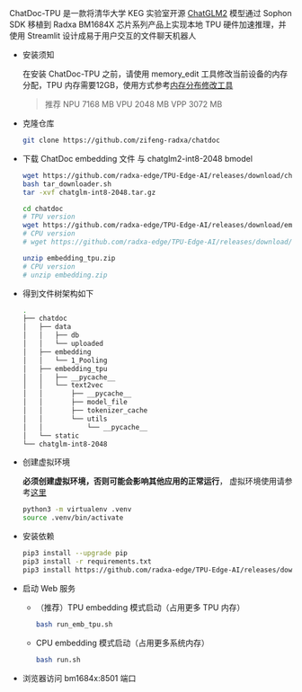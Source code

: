 ChatDoc-TPU 是一款将清华大学 KEG 实验室开源 [ChatGLM2](https://github.com/THUDM/ChatGLM2-6B) 模型通过 Sophon SDK 移植到 Radxa BM1684X 芯片系列产品上实现本地 TPU 硬件加速推理，并使用 Streamlit 设计成易于用户交互的文件聊天机器人

- 安装须知

  在安装 ChatDoc-TPU 之前，请使用 memory_edit 工具修改当前设备的内存分配，TPU 内存需要12GB，使用方式参考[内存分布修改工具](../app-development/memory_allocate)

  > 推荐 NPU 7168 MB VPU 2048 MB VPP 3072 MB

- 克隆仓库

  ```bash
  git clone https://github.com/zifeng-radxa/chatdoc
  ```

- 下载 ChatDoc embedding 文件 与 chatglm2-int8-2048 bmodel

  ```bash
  wget https://github.com/radxa-edge/TPU-Edge-AI/releases/download/chatglm-int8-2048/tar_downloader.sh
  bash tar_downloader.sh
  tar -xvf chatglm-int8-2048.tar.gz
  ```

  ```bash
  cd chatdoc
  # TPU version
  wget https://github.com/radxa-edge/TPU-Edge-AI/releases/download/embedding/embedding_tpu.zip
  # CPU version
  # wget https://github.com/radxa-edge/TPU-Edge-AI/releases/download/embedding/embedding.zip

  unzip embedding_tpu.zip
  # CPU version
  # unzip embedding.zip
  ```

- 得到文件树架构如下

  ```bash
  .
  ├── chatdoc
  │   ├── data
  │   │   ├── db
  │   │   └── uploaded
  │   ├── embedding
  │   │   └── 1_Pooling
  │   ├── embedding_tpu
  │   │   ├── __pycache__
  │   │   └── text2vec
  │   │       ├── __pycache__
  │   │       ├── model_file
  │   │       ├── tokenizer_cache
  │   │       └── utils
  │   │           └── __pycache__
  │   └── static
  └── chatglm-int8-2048
  ```

- 创建虚拟环境

  **必须创建虚拟环境，否则可能会影响其他应用的正常运行**， 虚拟环境使用请参考[这里](../app-development/virtualenv_usage)

  ```bash
  python3 -m virtualenv .venv
  source .venv/bin/activate
  ```

- 安装依赖

  ```bash
  pip3 install --upgrade pip
  pip3 install -r requirements.txt
  pip3 install https://github.com/radxa-edge/TPU-Edge-AI/releases/download/v0.1.0/tpu_perf-1.2.31-py3-none-manylinux2014_aarch64.whl
  ```

- 启动 Web 服务

  - （推荐）TPU embedding 模式启动（占用更多 TPU 内存）

    ```bash
    bash run_emb_tpu.sh
    ```

  - CPU embedding 模式启动（占用更多系统内存）
    ```bash
    bash run.sh
    ```

- 浏览器访问 bm1684x:8501 端口
